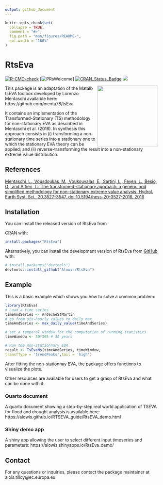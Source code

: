 ```yaml
---
output: github_document
---
```


<!-- README.md is generated from README.Rmd. Please edit that file -->

```r
knitr::opts_chunk$set(
  collapse = TRUE,
  comment = "#>",
  fig.path = "man/figures/README-",
  out.width = "100%"
)
```

# RtsEva

<!-- badges: start -->
[![R-CMD-check](https://github.com/Alowis/RtsEva/actions/workflows/R-CMD-check.yaml/badge.svg)](https://github.com/Alowis/RtsEva/actions/workflows/R-CMD-check.yaml)
[![PRsWelcome](https://img.shields.io/badge/PRs-welcome-brightgreen.svg?style=flat-square)]
[![CRAN\_Status\_Badge](http://www.r-pkg.org/badges/version/RtsEva)](https://cran.r-project.org/package=RtsEva)
![](https://cranlogs.r-pkg.org/badges/grand-total/RtsEva)
<!-- badges: end -->

<img src="man/figures/RtsEVA.png" align="right" height="200"/>

This package is an adaptation of the Matalb tsEVA toolbox developed by Lorenzo Mentaschi availaible here: https://github.com/menta78/tsEva

It contains an implementation of the Transformed-Stationary (TS) methodology for non-stationary EVA as described in Mentaschi et al. (2016). 
In synthesis this approach consists in (i) transforming a non-stationary time series into a stationary one to which the stationary EVA theory can be applied; 
and (ii) reverse-transforming the result into a non-stationary extreme value distribution.

## References ##
[Mentaschi, L., Vousdoukas, M., Voukouvalas, E., Sartini, L., Feyen, L., Besio, G., and Alfieri, L.: 
The transformed-stationary approach: a generic and simplified methodology for non-stationary extreme value analysis, Hydrol. Earth Syst. Sci., 20,3527-3547, 
doi:10.5194/hess-20-3527-2016, 2016](https://hess.copernicus.org/articles/20/3527/2016/)

## Installation

You can install the released version of RtsEva from

[CRAN](https://CRAN.R-project.org) with:

``` r
install.packages("RtsEva")
```

Alternatively, you can install the development version of RtsEva from [GitHub](https://github.com/) with:

``` r
# install.packages("devtools")
devtools::install_github("Alowis/RtsEva")
```

## Example

This is a basic example which shows you how to solve a common problem:

```r
library(RtsEva)
# Load a time series
timeAndSeries <- ArdecheStMartin
# go from six-hourly values to daily max
timeAndSeries <- max_daily_value(timeAndSeries)

# set a temporal window for the computation of running statistics
timeWindow <- 30*365 # 30 years

# Run the non-stationnary EVA
result <- TsEvaNs(timeAndSeries, timeWindow,
transfType = 'trendPeaks',tail = 'high')
```


After fitting the non-stationnay EVA, the package offers functions to 
visualize the plots.

Other resources are available for users to get a grasp of RtsEva and what can be done with it:

### Quarto document

A quarto document showing a step-by-step real world application of TSEVA for 
flood and drought analysis is available here: https://alowis.github.io/RTSEVA_guide/RtsEVA_demo.html

### Shiny demo app

A shiny app allowing the user to select different input timeseries and parameters: https://alowis.shinyapps.io/RtsEva_demo/


## Contact
For any questions or inquiries, please contact the package maintainer at alois.tilloy@ec.europa.eu


